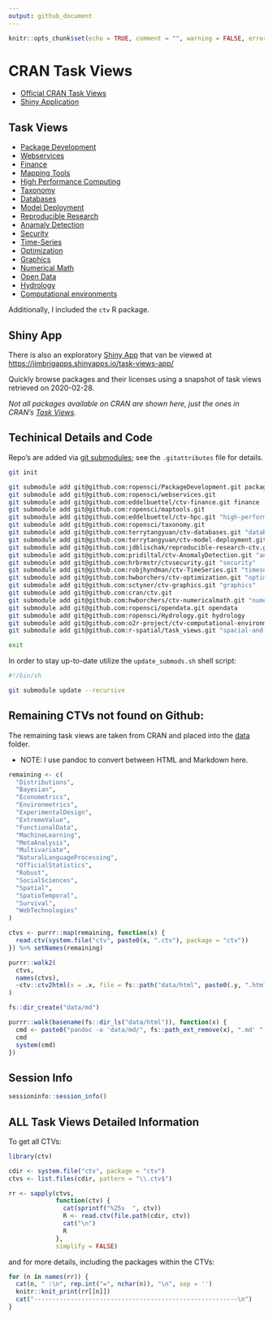 ```yaml
---
output: github_document
---
```


```r
knitr::opts_chunk$set(echo = TRUE, comment = "", warning = FALSE, error = FALSE, message = FALSE)
```

# CRAN Task Views

- [Official CRAN Task Views](https://cran.r-project.org/web/views/) 
- [Shiny Application](https://jimbrigapps.shinyapps.io/task-views-app/) 

## Task Views

- [Package Development](package-development/) 
- [Webservices](webservices/) 
- [Finance](finance/) 
- [Mapping Tools](maptools/) 
- [High Performance Computing](hpc/) 
- [Taxonomy](taxonomy/) 
- [Databases](databases/) 
- [Model Deployment](model-deployment/) 
- [Reproducible Research](reproducible-research/) 
- [Anamaly Detection](anamoly-detection/) 
- [Security](security/) 
- [Time-Series](timeseries/) 
- [Optimization](optimization/) 
- [Graphics](graphics/) 
- [Numerical Math](numerical-math/) 
- [Open Data](opendata/) 
- [Hydrology](hydrology/) 
- [Computational environments](computational-environments/) 

Additionally, I included the `ctv` R package.

## Shiny App

There is also an exploratory [Shiny App](shiny_app/) that van be viewed at <https://jimbrigapps.shinyapps.io/task-views-app/>

Quickly browse packages and their licenses using a snapshot of task views
retrieved on 2020-02-28.

*Not all packages available on CRAN are shown here, just the ones in CRAN's [Task Views](https://cran.r-project.org/web/views/).*

## Techinical Details and Code

Repo's are added via [git submodules](https://git-scm.com/book/en/v2/Git-Tools-Submodules); 
see the `.gitattributes` file for details.

```bash
git init

git submodule add git@github.com:ropensci/PackageDevelopment.git package-development
git submodule add git@github.com:ropensci/webservices.git
git submodule add git@github.com:eddelbuettel/ctv-finance.git finance
git submodule add git@github.com:ropensci/maptools.git
git submodule add git@github.com:eddelbuettel/ctv-hpc.git "high-performace-computing"
git submodule add git@github.com:ropensci/taxonomy.git
git submodule add git@github.com:terrytangyuan/ctv-databases.git "databases"
git submodule add git@github.com:terrytangyuan/ctv-model-deployment.git "model-deployments"
git submodule add git@github.com:jdblischak/reproducible-research-ctv.git "reproducible-research"
git submodule add git@github.com:pridiltal/ctv-AnomalyDetection.git "anamoly-detection"
git submodule add git@github.com:hrbrmstr/ctvsecurity.git "security"
git submodule add git@github.com:robjhyndman/ctv-TimeSeries.git "timeseries"
git submodule add git@github.com:hwborchers/ctv-optimization.git "optimization"
git submodule add git@github.com:sctyner/ctv-graphics.git "graphics"
git submodule add git@github.com:cran/ctv.git
git submodule add git@github.com:hwborchers/ctv-numericalmath.git "numerical-math"
git submodule add git@github.com:ropensci/opendata.git opendata
git submodule add git@github.com:ropensci/Hydrology.git hydrology
git submodule add git@github.com:o2r-project/ctv-computational-environments.git computational-environments
git submodule add git@github.com:r-spatial/task_views.git "spacial-and-temporal-spatial"

exit
```

In order to stay up-to-date utilize the `update_submods.sh` shell script:

```bash
#!/bin/sh

git submodule update --recursive
```

## Remaining CTVs not found on Github:

The remaining task views are taken from CRAN and placed into the [data](data/) folder.

- NOTE: I use pandoc to convert between HTML and Markdown here.

```r
remaining <- c(
  "Distributions",
  "Bayesian",
  "Econometrics",
  "Environmetrics",
  "ExperimentalDesign",
  "ExtremeValue",
  "FunctionalData",
  "MachineLearning",
  "MetaAnalysis",
  "Multivariate",
  "NaturalLanguageProcessing",
  "OfficialStatistics",
  "Robust",
  "SocialSciences",
  "Spatial",
  "SpatioTemporal",
  "Survival",
  "WebTechnologies"
)

ctvs <- purrr::map(remaining, function(x) {
  read.ctv(system.file("ctv", paste0(x, ".ctv"), package = "ctv"))
}) %>% setNames(remaining)

purrr::walk2(
  ctvs, 
  names(ctvs), 
  ~ctv::ctv2html(x = .x, file = fs::path("data/html", paste0(.y, ".html")))
)

fs::dir_create("data/md")

purrr::walk(basename(fs::dir_ls("data/html")), function(x) {
  cmd <- paste0("pandoc -o 'data/md/", fs::path_ext_remove(x), ".md' ", x)
  cmd
  system(cmd)
})
```

## Session Info

```r
sessioninfo::session_info()
```

## ALL Task Views Detailed Information

To get all CTVs:

```r
library(ctv)

cdir <- system.file("ctv", package = "ctv")
ctvs <- list.files(cdir, pattern = "\\.ctv$")

rr <- sapply(ctvs,
             function(ctv) {
               cat(sprintf("%25s  ", ctv))
               R <- read.ctv(file.path(cdir, ctv))
               cat("\n")
               R
             },
             simplify = FALSE)
```

and for more details, including the packages within the CTVs:

```r
for (n in names(rr)) {
  cat(n, " :\n", rep.int("=", nchar(n)), "\n", sep = '')
  knitr::knit_print(rr[[n]])
  cat("--------------------------------------------------------\n")
}
```


